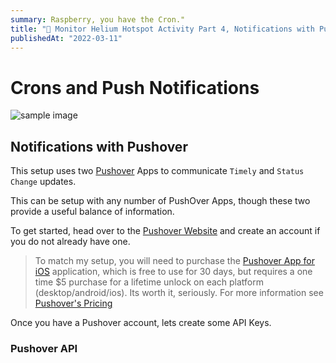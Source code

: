 ```yaml
---
summary: Raspberry, you have the Cron."
title: "📣 Monitor Helium Hotspot Activity Part 4, Notifications with Pushover"
publishedAt: "2022-03-11"
---
```


# Crons and Push Notifications

![sample image][sample-image]

[sample-image]: https://github.com/samgutentag/helium-heartbeat/blob/main/_assets/sample_output.png?raw=true

## Notifications with Pushover

This setup uses two [Pushover][pushover-website] Apps to communicate `Timely` and `Status Change`
updates.

This can be setup with any number of PushOver Apps, though these two provide a useful balance of
information.

To get started, head over to the [Pushover Website][pushover-website] and create an account if you
do not already have one.

> To match my setup, you will need to purchase the [Pushover App for iOS][pushover-ios] application,
> which is free to use for 30 days, but requires a one time $5 purchase for a lifetime unlock on
> each platform (desktop/android/ios). Its worth it, seriously. For more information see [Pushover's
> Pricing][pushover-pricing]

Once you have a Pushover account, lets create some API Keys.

### Pushover API

[github-repo]: https://github.com/samgutentag/helium-heartbeat
[sample-image]: https://github.com/samgutentag/helium-heartbeat/blob/main/_assets/sample_output.png?raw=true
[sample-image-warning]: https://github.com/samgutentag/helium-heartbeat/blob/main/_assets/sample_output_warning.png?raw=true
[virtual-env-blog]: ./2020-01-29-virtualenv-env-variables.md
[shell-output-image-file]: https://github.com/samgutentag/helium-heartbeat/blob/main/_assets/env-setup-shell-output.png?raw=true
[pushover-website]: https://pushover.net/#apps
[pushover-ios]: https://pushover.net/clients/ios
[pushover-pricing]: https://pushover.net/pricing
[helim-heartbeat-part-1]: https://gutentag.co/3MzZNAb
[helim-heartbeat-part-2]: https://gutentag.co/3MGjUwo
[helim-heartbeat-part-3]: https://www.samgutentag.com/blog
[helim-heartbeat-part-4]: https://www.samgutentag.com/blog
